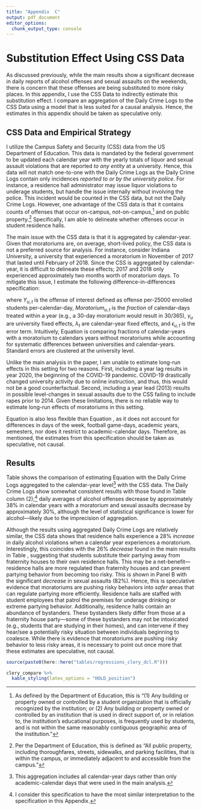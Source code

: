 ```yaml
---
title: "Appendix  C"
output: pdf_document
editor_options: 
  chunk_output_type: console
---
```



# Substitution Effect Using CSS Data \label{section:spillovers}

As discussed previously, while the main results show a significant decrease in daily reports of alcohol offenses and sexual assaults on the weekends, there is concern that these offenses are being substituted to more risky places. In this appendix, I use the CSS Data to indirectly estimate this substitution effect. I compare an aggregation of the Daily Crime Logs to the CSS Data using a model that is less suited for a causal analysis. Hence, the estimates in this appendix should be taken as speculative only. 

## CSS Data and Empirical Strategy

I utilize the Campus Safety and Security (CSS) data from the US Department of Education. This data is mandated by the federal government to be updated each calendar year with the yearly totals of liquor and sexual assault violations that are reported *to any entity* at a university. Hence, this data will not match one-to-one with the Daily Crime Logs as the Daily Crime Logs contain only incidences *reported to or by the university police*. For instance, a residence hall administrator may issue liquor violations to underage students, but handle the issue internally without involving the police. This incident would be counted in the CSS data, but not the Daily Crime Logs. However, one advantage of the CSS data is that it contains counts of offenses that occur on-campus, not-on-campus,^[As defined by the Department of Education, this is "(1) Any building or property owned or controlled by a student organization that is officially recognized by the institution; or (2) Any building or property owned or controlled by an institution that is used in direct support of, or in relation to, the institution's educational purposes, is frequently used by students, and is not within the same reasonably contiguous geographic area of the institution."] and  on public property.^[Per the Department of Education, this is defined as "All public property, including thoroughfares, streets, sidewalks, and parking facilities, that is within the campus, or immediately adjacent to and accessible from the campus."] Specifically, I am able to delineate whether offenses occur in student residence halls.  

The main issue with the CSS data is that it is aggregated by calendar-year. Given that moratoriums are, on average, short-lived policy, the CSS data is not a preferred source for analysis. For instance, consider Indiana University, a university that experienced a moratorium in November of 2017 that lasted until February of 2018. Since the CSS is aggregated by calendar-year, it is difficult to delineate these effects; 2017 and 2018 only experienced approximately two months worth of moratorium days. To mitigate this issue, I estimate the following difference-in-differences specification:

\begin{equation} \label{equation:appendix}
Y_{u,t} = \beta Moratorium_{u,t}  + \gamma_{u} + \lambda_{t} + \epsilon_{u,t}
\end{equation}

\noindent where $Y_{u,t}$ is the offense of interest defined as offense per-25000 enrolled students per-calendar-day, $Moratorium_{u,t}$ is the *fraction* of calendar-days treated within a year (e.g., a 30-day moratorium would result in 30/365), $\gamma_u$ are university fixed effects, $\lambda_{t}$ are calendar-year fixed effects, and $\epsilon_{u,t}$ is the error term. Intuitively, Equation \ref{equation:appendix} is comparing fractions of calendar-years with a moratorium to calendars years without moratoriums while accounting for systematic differences between universities and calendar-years. Standard errors are clustered at the university level. 

Unlike the main analysis in the paper, I am unable to estimate long-run effects in this setting for two reasons. First, including a year lag results in year 2020, the beginning of the COVID-19 pandemic. COVID-19 drastically changed university activity due to online instruction, and thus, this would not be a good counterfactual. Second, including a year lead (2013) results in possible level-changes in sexual assaults due to the CSS failing to include rapes prior to 2014. Given these limitations, there is no reliable way to estimate long-run effects of moratoriums in this setting.

Equation \ref{equation:appendix} is also less flexible than Equation \ref{main_model}, as it does not account for differences in days of the week, football game-days, academic years, semesters, nor does it restrict to academic-calendar days. Therefore, as mentioned, the estimates from this specification should be taken as speculative, not causal. 

## Results

Table \ref{clery_compare} shows the comparison of estimating Equation \ref{equation:appendix} with the Daily Crime Logs aggregated to the calendar-year level^[This aggregation includes all calendar-year days rather than only academic-calendar days that were used in the main analysis.] with the CSS data. The Daily Crime Logs show somewhat consistent results with those found in Table \ref{main_table} column (2);^[I consider this specification to have the most similar interpretation to the specification in this Appendix.] daily averages of alcohol offenses decrease by approximately 38% in calendar years with a moratorium and sexual assaults decrease by approximately 30%, although the level of statistical significance is lower for alcohol—likely due to the imprecision of aggregation.  

Although the results using aggregated Daily Crime Logs are relatively similar, the CSS data shows that residence halls experience a 28% *increase* in daily alcohol violations when a calendar year experiences a moratorium. Interestingly, this coincides with the 26% *decrease* found in the main results in Table \ref{main_table}, suggesting that students substitute their partying away from fraternity houses to their own residence halls. This may be a net-benefit—residence halls are more regulated than fraternity houses and can prevent partying behavior from becoming too risky. This is shown in Panel B with the significant *decrease* in sexual assaults (82%). Hence, this is speculative evidence that moratoriums are pushing risky behaviors into *safer* areas that can regulate partying more efficiently. Residence halls are staffed with student employees that patrol the premises for underage drinking or extreme partying behavior. Additionally, residence halls contain an abundance of bystanders. These bystanders likely differ from those at a fraternity house party—some of these bystanders may not be intoxicated (e.g., students that are studying in their homes), and can intervene if they hear/see a potentially risky situation between individuals beginning to coalesce. While there is evidence that moratoriums are pushing risky behavior to less risky areas, it is necessary to point out once more that these estimates are speculative, not causal.

```r
source(paste0(here::here("tables/regressions_clery_dcl.R")))
```

```r
clery_compare %>% 
  kable_styling(latex_options = "HOLD_position")
```

